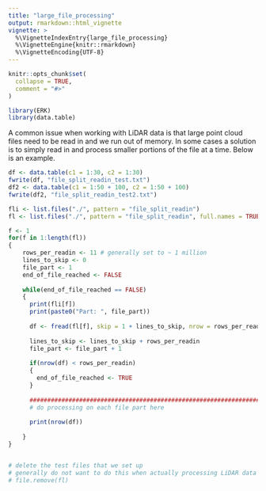 ```yaml
---
title: "large_file_processing"
output: rmarkdown::html_vignette
vignette: >
  %\VignetteIndexEntry{large_file_processing}
  %\VignetteEngine{knitr::rmarkdown}
  %\VignetteEncoding{UTF-8}
---
```


```r
knitr::opts_chunk$set(
  collapse = TRUE,
  comment = "#>"
)
```

```r
library(ERK)
library(data.table)
```

A common issue when working with LiDAR data is that large point cloud files need to be read in and we run out of memory. In some cases a solution is to simply read in and process smaller portions of the file at a time. Below is an example. 

```r

df <- data.table(c1 = 1:30, c2 = 1:30)
fwrite(df, "file_split_readin_test.txt")
df2 <- data.table(c1 = 1:50 + 100, c2 = 1:50 + 100)
fwrite(df2, "file_split_readin_test2.txt")

fli <- list.files("./", pattern = "file_split_readin")
fl <- list.files("./", pattern = "file_split_readin", full.names = TRUE)

f <- 1
for(f in 1:length(fl))
{
    rows_per_readin <- 11 # generally set to ~ 1 million
    lines_to_skip <- 0
    file_part <- 1
    end_of_file_reached <- FALSE
    
    while(end_of_file_reached == FALSE)
    {
      print(fli[f])
      print(paste0("Part: ", file_part))
      
      df <- fread(fl[f], skip = 1 + lines_to_skip, nrow = rows_per_readin, fill = FALSE, header = FALSE)
      
      lines_to_skip <- lines_to_skip + rows_per_readin
      file_part <- file_part + 1
      
      if(nrow(df) < rows_per_readin)
      {
        end_of_file_reached <- TRUE
      }
      
      ##############################################################################################
      # do processing on each file part here
      
      print(nrow(df))
      
    }
}


# delete the test files that we set up
# generally do not want to do this when actually processing LiDAR data
# file.remove(fl)


```

